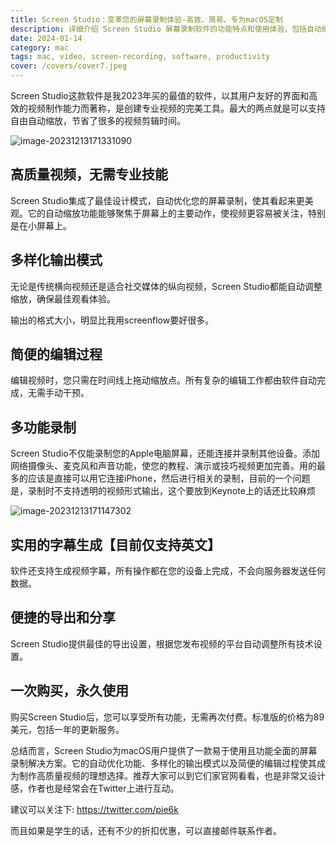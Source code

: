 ```yaml
---
title: Screen Studio：变革您的屏幕录制体验-高效、简易、专为macOS定制
description: 详细介绍 Screen Studio 屏幕录制软件的功能特点和使用体验，包括自动缩放、多样化输出和编辑功能
date: 2024-01-14
category: mac
tags: mac, video, screen-recording, software, productivity
cover: /covers/cover7.jpeg
---
```


Screen Studio这款软件是我2023年买的最值的软件，以其用户友好的界面和高效的视频制作能力而著称，是创建专业视频的完美工具。最大的两点就是可以支持自由自动缩放，节省了很多的视频剪辑时间。

![image-20231213171331090](https://alist.v2ex.com.cn/d/139pan/images/image-20231213171331090.png)

## 高质量视频，无需专业技能

Screen Studio集成了最佳设计模式，自动优化您的屏幕录制，使其看起来更美观。它的自动缩放功能能够聚焦于屏幕上的主要动作，使视频更容易被关注，特别是在小屏幕上。

## 多样化输出模式

无论是传统横向视频还是适合社交媒体的纵向视频，Screen Studio都能自动调整缩放，确保最佳观看体验。

输出的格式大小，明显比我用screenflow要好很多。

## 简便的编辑过程

编辑视频时，您只需在时间线上拖动缩放点。所有复杂的编辑工作都由软件自动完成，无需手动干预。

## 多功能录制

Screen Studio不仅能录制您的Apple电脑屏幕，还能连接并录制其他设备。添加网络摄像头、麦克风和声音功能，使您的教程、演示或技巧视频更加完善。用的最多的应该是直接可以用它连接iPhone，然后进行相关的录制，目前的一个问题是，录制时不支持透明的视频形式输出，这个要放到Keynote上的话还比较麻烦

![image-20231213171147302](https://alist.v2ex.com.cn/d/139pan/images/image-20231213171147302.png)

## 实用的字幕生成【目前仅支持英文】

软件还支持生成视频字幕，所有操作都在您的设备上完成，不会向服务器发送任何数据。

## 便捷的导出和分享

Screen Studio提供最佳的导出设置，根据您发布视频的平台自动调整所有技术设置。

## 一次购买，永久使用

购买Screen Studio后，您可以享受所有功能，无需再次付费。标准版的价格为89美元，包括一年的更新服务。

总结而言，Screen Studio为macOS用户提供了一款易于使用且功能全面的屏幕录制解决方案。它的自动优化功能、多样化的输出模式以及简便的编辑过程使其成为制作高质量视频的理想选择。推荐大家可以到它们家官网看看，也是非常又设计感，作者也是经常会在Twitter上进行互动。

建议可以关注下: https://twitter.com/pie6k

而且如果是学生的话，还有不少的折扣优惠，可以直接邮件联系作者。 